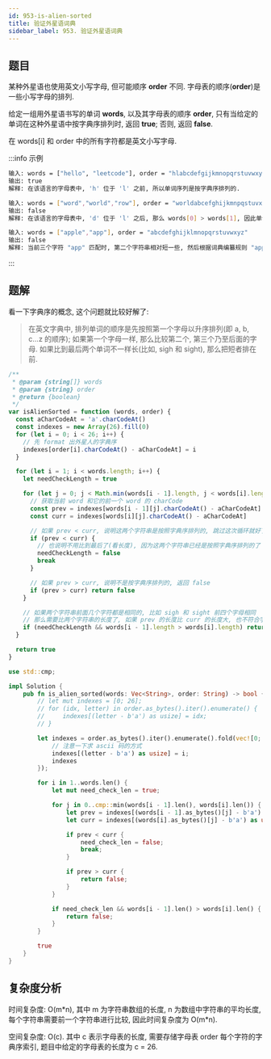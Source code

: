 ```yaml
---
id: 953-is-alien-sorted
title: 验证外星语词典
sidebar_label: 953. 验证外星语词典
---
```


## 题目

某种外星语也使用英文小写字母, 但可能顺序 **order** 不同. 字母表的顺序(**order**)是一些小写字母的排列.

给定一组用外星语书写的单词 **words**, 以及其字母表的顺序 **order**, 只有当给定的单词在这种外星语中按字典序排列时, 返回 **true**; 否则, 返回 **false**.

在 words[i] 和 order 中的所有字符都是英文小写字母.

:::info 示例

```bash
输入: words = ["hello", "leetcode"], order = "hlabcdefgijkmnopqrstuvwxyz"
输出: true
解释: 在该语言的字母表中, 'h' 位于 'l' 之前, 所以单词序列是按字典序排列的.
```

```bash
输入: words = ["word","world","row"], order = "worldabcefghijkmnpqstuvxyz"
输出: false
解释: 在该语言的字母表中, 'd' 位于 'l' 之后, 那么 words[0] > words[1], 因此单词序列不是按字典序排列的.
```

```bash
输入: words = ["apple","app"], order = "abcdefghijklmnopqrstuvwxyz"
输出: false
解释: 当前三个字符 "app" 匹配时, 第二个字符串相对短一些, 然后根据词典编纂规则 "apple" > "app", 因为 'l' > '∅', 其中 '∅' 是空白字符, 定义为比任何其他字符都小.
```

:::

## 题解

看一下字典序的概念, 这个问题就比较好解了:

> 在英文字典中, 排列单词的顺序是先按照第一个字母以升序排列(即 a, b, c...z 的顺序); 如果第一个字母一样, 那么比较第二个, 第三个乃至后面的字母. 如果比到最后两个单词不一样长(比如, sigh 和 sight), 那么把短者排在前.


<Tabs>
  <TabItem value="JavaScript" label="JavaScript" default>

```ts
/**
 * @param {string[]} words
 * @param {string} order
 * @return {boolean}
 */
var isAlienSorted = function (words, order) {
  const aCharCodeAt = 'a'.charCodeAt()
  const indexes = new Array(26).fill(0)
  for (let i = 0; i < 26; i++) {
    // 先 format 出外星人的字典序
    indexes[order[i].charCodeAt() - aCharCodeAt] = i
  }

  for (let i = 1; i < words.length; i++) {
    let needCheckLength = true

    for (let j = 0; j < Math.min(words[i - 1].length, j < words[i].length); j++) {
      // 获取当前 word 和它的前一个 word 的 charCode
      const prev = indexes[words[i - 1][j].charCodeAt() - aCharCodeAt]
      const curr = indexes[words[i][j].charCodeAt() - aCharCodeAt]

      // 如果 prev < curr, 说明这两个字符串是按照字典序排列的, 跳过这次循环就好了
      if (prev < curr) {
        // 也说明不用比到最后了(看长度), 因为这两个字符串已经是按照字典序排列的了
        needCheckLength = false
        break
      }

      // 如果 prev > curr, 说明不是按字典序排列的, 返回 false
      if (prev > curr) return false
    }

    // 如果两个字符串前面几个字符都是相同的, 比如 sigh 和 sight 前四个字母相同
    // 那么需要比两个字符串的长度了, 如果 prev 的长度比 curr 的长度大, 也不符合字典序规则, 返回 false
    if (needCheckLength && words[i - 1].length > words[i].length) return false
  }

  return true
}
```

</TabItem>
<TabItem value="Rust" label="Rust">

```rust
use std::cmp;

impl Solution {
    pub fn is_alien_sorted(words: Vec<String>, order: String) -> bool {
        // let mut indexes = [0; 26];
        // for (idx, letter) in order.as_bytes().iter().enumerate() {
        //     indexes[(letter - b'a') as usize] = idx;
        // }

        let indexes = order.as_bytes().iter().enumerate().fold(vec![0; 26], |mut indexes, (i, letter)| {
            // 注意一下求 ascii 码的方式
            indexes[(letter - b'a') as usize] = i;
            indexes
        });

        for i in 1..words.len() {
            let mut need_check_len = true;

            for j in 0..cmp::min(words[i - 1].len(), words[i].len()) {
                let prev = indexes[(words[i - 1].as_bytes()[j] - b'a') as usize];
                let curr = indexes[(words[i].as_bytes()[j] - b'a') as usize];

                if prev < curr {
                    need_check_len = false;
                    break;
                }

                if prev > curr {
                    return false;
                }
            }

            if need_check_len && words[i - 1].len() > words[i].len() {
                return false;
            }
        }

        true
    }
}
```

</TabItem>
</Tabs>

## 复杂度分析

时间复杂度: O(m\*n), 其中 m 为字符串数组的长度, n 为数组中字符串的平均长度, 每个字符串需要前一个字符串进行比较, 因此时间复杂度为 O(m\*n).

空间复杂度: O(c). 其中 c 表示字母表的长度, 需要存储字母表 order 每个字符的字典序索引, 题目中给定的字母表的长度为 c = 26.
